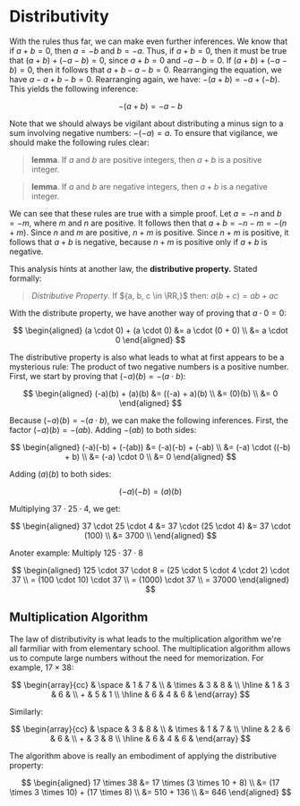 # Distributivity

With the rules thus far, we can make even further inferences. We know that
if ${ a + b = 0 }$, then ${ a = -b }$ and ${ b = -a }$. Thus, if
${ a + b = 0 }$, then it must be true that ${ (a + b) + (-a - b) = 0 }$,
since ${ a + b = 0 }$ and ${ -a - b = 0 }$. If ${ (a + b) + (-a-b) = 0 }$,
then it follows that ${ a + b - a -b = 0 }$. Rearranging the equation, we
have ${ a - a + b - b = 0 }$. Rearranging again, we have:
${ -(a + b) = -a + (-b) }$. This yields the following inference:

$$
-(a + b) = -a - b
$$

Note that we should always be vigilant about distributing a minus sign to a
sum involving negative numbers: ${ -(-a) = a }$. To ensure that vigilance,
we should make the following rules clear:

> __lemma__. If ${ a }$ and ${ b }$ are positive integers, then ${ a + b }$
> is a positive integer.

> __lemma__. If ${ a }$ and ${ b }$ are negative integers, then ${ a + b }$
> is a negative integer.

We can see that these rules are true with a simple proof. Let ${ a = -n }$
and ${ b = -m }$, where ${ m }$ and ${ n }$ are positive. It follows then
that ${ a + b = -n - m = -(n + m) }$. Since ${ n }$ and ${ m }$ are
positive, ${ n + m }$ is positive. Since ${ n + m }$ is positive, it
follows that ${ a + b }$ is negative, because ${ n + m }$ is positive only
if ${ a + b }$ is negative.

This analysis hints at another law, the **distributive property.** Stated
formally:

> _Distributive Property_. If ${a, b, c \in \RR,}$ then:
> ${a(b + c) = ab + ac}$

With the distribute property, we have another way of proving that
${a \cdot 0 = 0:}$

$$
\begin{aligned} (a \cdot 0) + (a \cdot 0) &= a \cdot (0 + 0) \\ &= a
\cdot 0 \end{aligned}
$$

The distributive property is also what leads to what at first appears to be
a mysterious rule: The product of two negative numbers is a positive
number. First, we start by proving that ${(-a)(b) = -(a \cdot b):}$

$$
\begin{aligned} (-a)(b) + (a)(b) &= ((-a) + a)(b) \\ &= (0)(b) \\ &= 0
\end{aligned}
$$

Because ${(-a)(b) = -(a \cdot b),}$ we can make the following inferences.
First, the factor ${(-a)(b) = -(ab).}$ Adding ${-(ab)}$ to both sides:

$$
\begin{aligned} (-a)(-b) + (-(ab)) &= (-a)(-b) + (-ab) \\ &= (-a) \cdot
((-b) + b) \\ &= (-a) \cdot 0 \\ &= 0 \end{aligned}
$$

Adding ${(a)(b)}$ to both sides:

$$
(-a)(-b) = (a)(b)
$$

Multiplying ${37 \cdot 25 \cdot 4,}$ we get:

$$
\begin{aligned}
	37 \cdot 25 \cdot 4 &= 37 \cdot (25 \cdot 4)
	&= 37 \cdot (100) \\
	&= 3700 \\
\end{aligned}
$$

Anoter example: Multiply ${125 \cdot 37 \cdot 8}$

$$
\begin{aligned}
	125 \cdot 37 \cdot 8 = (25 \cdot 5 \cdot 4 \cdot 2) \cdot 37 \\
	= (100 \cdot 10) \cdot 37 \\
	= (1000) \cdot 37 \\
	= 37000
\end{aligned}
$$

## Multiplication Algorithm
The law of distributivity is what leads to the
multiplication algorithm we're all farmiliar with from elementary school.
The multiplication algorithm allows us to compute large numbers without the
need for memorization. For example, ${17 \times 38}$:

$$
\begin{array}{cc} & \space & 1 & 7 & \\ & \times & 3 & 8 & \\ \hline &
1 & 3 & 6 & \\ + & 5 & 1 \\ \hline & 6 & 4 & 6 & \end{array}
$$

Similarly:

$$
\begin{array}{cc} & \space & 3 & 8 & \\ & \times & 1 & 7 & \\ \hline &
2 & 6 & 6 & \\ + & 3 & 8 \\ \hline & 6 & 4 & 6 & \end{array}
$$

The algorithm above is really an embodiment of applying the distributive
property:

$$
\begin{aligned} 17 \times 38 &= 17 \times (3 \times 10 + 8) \\ &= (17
\times 3 \times 10) + (17 \times 8) \\ &= 510 + 136 \\ &= 646
\end{aligned}
$$
